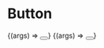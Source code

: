 
<Meta title="Buttons/General" component={Button} />

# Button

<ArgsTable of={Button} /> 

<Canvas>
  <Story
    name="Primary button"
    args={{
        ...Button.defaultProps,
        label: 'Primary button',
        primary: true,
    }}
  >
    {(args) => <Button {...args}>  </Button>}
  </Story>
</Canvas>

<Canvas>
  <Story
    name="Secondary button"
    args={{
        ...Button.defaultProps,
        label: 'Secondary button',
        secondary: true,
    }}
  >
    {(args) => <Button {...args}>  </Button>}
  </Story>
</Canvas>